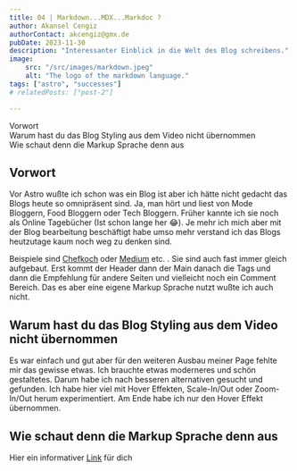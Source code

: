```yaml
---
title: 04 | Markdown...MDX...Markdoc ?
author: Akansel Cengiz
authorContact: akcengiz@gmx.de
pubDate: 2023-11-30
description: "Interessanter Einblick in die Welt des Blog schreibens."
image:
    src: "/src/images/markdown.jpeg"
    alt: "The logo of the markdown language."
tags: ["astro", "successes"]
# relatedPosts: ["post-2"]

---
```




<section class="w-10/12 text-justify"> 

<section id="toc">

- [Vorwort](#vorwort)
- [Warum hast du das Blog Styling aus dem Video nicht übernommen](#warum-hast-du-das-blog-styling-aus-dem-video-nicht-übernommen)
- [Wie schaut denn die Markup Sprache denn aus](#wie-schaut-denn-die-markup-sprache-denn-aus)

</section>

## Vorwort

Vor Astro wußte ich schon was ein Blog ist aber ich hätte nicht gedacht das Blogs heute so omnipräsent sind. 
Ja, man hört und liest von Mode Bloggern, Food Bloggern oder Tech Bloggern.
Früher kannte ich sie noch als Online Tagebücher (Ist schon lange her 😂).
Je mehr ich mich aber mit der Blog bearbeitung beschäftigt habe umso mehr verstand ich
das Blogs heutzutage kaum noch weg zu denken sind.

Beispiele sind [Chefkoch](https://www.chefkoch.de/ "Chefkoch") oder [Medium](https://medium.com/ "Medium") etc. .
Sie sind auch fast immer gleich aufgebaut.
Erst kommt der Header dann der Main danach die Tags und dann die Empfehlung für andere Seiten und vielleicht noch ein Comment Bereich.
Das es aber eine eigene Markup Sprache nutzt wußte ich auch nicht.

## Warum hast du das Blog Styling aus dem Video nicht übernommen

Es war einfach und gut aber für den weiteren Ausbau meiner Page fehlte mir das gewisse etwas.
Ich brauchte etwas moderneres und schön gestaltetes.
Darum habe ich nach besseren alternativen gesucht und gefunden.
Ich habe hier viel mit Hover Effekten, Scale-In/Out oder Zoom-In/Out herum experimentiert.
Am Ende habe ich nur den Hover Effekt übernommen.


## Wie schaut denn die Markup Sprache denn aus 

Hier ein informativer [Link](https://www.markdownguide.org/basic-syntax/ "MarkdownGuide") für dich


</section>